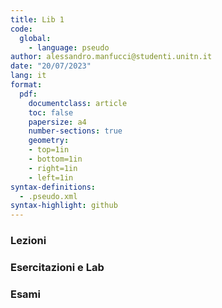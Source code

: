 ```yaml
---
title: Lib 1
code:
  global:
    - language: pseudo
author: alessandro.manfucci@studenti.unitn.it
date: "20/07/2023"
lang: it
format:
  pdf:
    documentclass: article
    toc: false
    papersize: a4
    number-sections: true
    geometry:
    - top=1in
    - bottom=1in
    - right=1in
    - left=1in
syntax-definitions: 
  - .pseudo.xml
syntax-highlight: github
---
```


### Lezioni
### Esercitazioni e Lab
### Esami